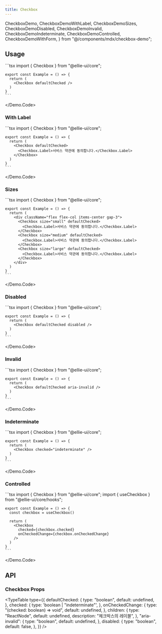 ```yaml
---
title: Checkbox
---
```


  CheckboxDemo,
  CheckboxDemoWithLabel,
  CheckboxDemoSizes,
  CheckboxDemoDisabled,
  CheckboxDemoInvalid,
  CheckboxDemoIndeterminate,
  CheckboxDemoControlled,
  CheckboxDemoWithForm,
} from "@/components/mdx/checkbox-demo";

## Usage

<Demo>
  <Demo.Preview>
    <CheckboxDemo />
  </Demo.Preview>
  <Demo.Code>
  ```tsx
    import { Checkbox } from "@ellie-ui/core";

    export const Example = () => {
      return (
        <Checkbox defaultChecked />
      )
    }
    ```

  </Demo.Code>
</Demo>

### With Label

<Demo>
  <Demo.Preview>
    <CheckboxDemoWithLabel />
  </Demo.Preview>
  <Demo.Code>
  ```tsx
    import { Checkbox } from "@ellie-ui/core";

    export const Example = () => {
      return (
        <Checkbox defaultChecked>
          <Checkbox.Label>서비스 약관에 동의합니다.</Checkbox.Label>
        </Checkbox>
      )
    }
    ```

  </Demo.Code>
</Demo>

### Sizes

<Demo>
  <Demo.Preview>
    <CheckboxDemoSizes />
  </Demo.Preview>
  <Demo.Code>
  ```tsx
    import { Checkbox } from "@ellie-ui/core";

    export const Example = () => {
      return (
        <div className="flex flex-col items-center gap-3">
          <Checkbox size="small" defaultChecked>
            <Checkbox.Label>서비스 약관에 동의합니다.</Checkbox.Label>
          </Checkbox>
          <Checkbox size="medium" defaultChecked>
            <Checkbox.Label>서비스 약관에 동의합니다.</Checkbox.Label>
          </Checkbox>
          <Checkbox size="large" defaultChecked>
            <Checkbox.Label>서비스 약관에 동의합니다.</Checkbox.Label>
          </Checkbox>
        </div>
      )
    }
    ```

  </Demo.Code>
</Demo>

### Disabled

<Demo>
  <Demo.Preview>
    <CheckboxDemoDisabled />
  </Demo.Preview>
  <Demo.Code>
  ```tsx
    import { Checkbox } from "@ellie-ui/core";

    export const Example = () => {
      return (
        <Checkbox defaultChecked disabled />
      )
    }
    ```

  </Demo.Code>
</Demo>

### Invalid

<Demo>
  <Demo.Preview>
    <CheckboxDemoInvalid />
  </Demo.Preview>
  <Demo.Code>
  ```tsx
    import { Checkbox } from "@ellie-ui/core";

    export const Example = () => {
      return (
        <Checkbox defaultChecked aria-invalid />
      )
    }
    ```

  </Demo.Code>
</Demo>

### Indeterminate

<Demo>
  <Demo.Preview>
    <CheckboxDemoIndeterminate />
  </Demo.Preview>
  <Demo.Code>
  ```tsx
    import { Checkbox } from "@ellie-ui/core";

    export const Example = () => {
      return (
        <Checkbox checked="indeterminate" />
      )
    }
    ```

  </Demo.Code>
</Demo>

### Controlled

<Demo>
  <Demo.Preview>
    <CheckboxDemoControlled />
  </Demo.Preview>
  <Demo.Code>
  ```tsx
    import { Checkbox } from "@ellie-ui/core";
    import { useCheckbox } from "@ellie-ui/core/hooks";

    export const Example = () => {
      const checkbox = useCheckbox()

      return (
        <Checkbox
          checked={checkbox.checked}
          onCheckedChange={checkbox.onCheckedChange}
        />
      )
    }
    ```

  </Demo.Code>
</Demo>

## API

### Checkbox Props

<TypeTable
  type={{
    defaultChecked: {
      type: "boolean",
      default: undefined,
    },
    checked: {
      type: 'boolean | "indeterminate"',
    },
    onCheckedChange: {
      type: "(checked: boolean) => void",
      default: undefined,
    },
    children: {
      type: "ReactNode",
      default: undefined,
      description: "체크박스의 레이블",
    },
    "aria-invalid": {
      type: "boolean",
      default: undefined,
    },
    disabled: {
      type: "boolean",
      default: false,
    },
  }}
/>
